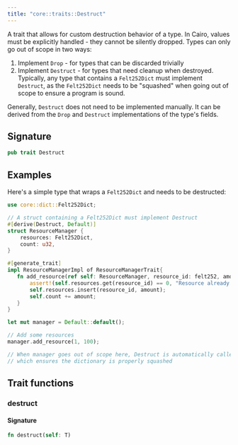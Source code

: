 ```yaml
---
title: "core::traits::Destruct"
---
```


A trait that allows for custom destruction behavior of a type.
In Cairo, values must be explicitly handled - they cannot be silently dropped.
Types can only go out of scope in two ways:
1. Implement `Drop` - for types that can be discarded trivially
2. Implement `Destruct` - for types that need cleanup when destroyed. Typically, any type that
contains
a `Felt252Dict` must implement `Destruct`, as the `Felt252Dict` needs to be "squashed" when
going
out of scope to ensure a program is sound.

Generally, `Destruct` does not need to be implemented manually. It can be derived from the
`Drop` and `Destruct` implementations of the type's fields.

## Signature

```rust
pub trait Destruct
```



## Examples

Here's a simple type that wraps a `Felt252Dict` and needs to be destructed:
```rust
use core::dict::Felt252Dict;

// A struct containing a Felt252Dict must implement Destruct
#[derive(Destruct, Default)]
struct ResourceManager {
    resources: Felt252Dict,
    count: u32,
}

#[generate_trait]
impl ResourceManagerImpl of ResourceManagerTrait{
   fn add_resource(ref self: ResourceManager, resource_id: felt252, amount: u32){
       assert!(self.resources.get(resource_id) == 0, "Resource already exists");
       self.resources.insert(resource_id, amount);
       self.count += amount;
   }
}

let mut manager = Default::default();

// Add some resources
manager.add_resource(1, 100);

// When manager goes out of scope here, Destruct is automatically called,
// which ensures the dictionary is properly squashed
```


## Trait functions

### destruct







#### Signature

```rust
fn destruct(self: T)
```


